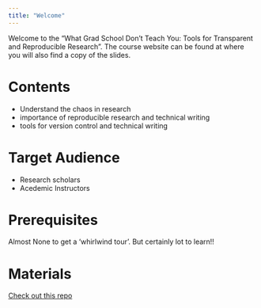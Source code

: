 ```yaml
---
title: "Welcome"
---
```


Welcome to the "What Grad School Don’t Teach You: Tools for Transparent and Reproducible Research". The course website can be found at  where you will also find a copy of the slides.

# Contents
- Understand the chaos in research
- importance of reproducible research and technical writing
- tools for  version control and technical writing

# Target Audience
- Research scholars
- Acedemic Instructors

# Prerequisites
Almost None to get a 'whirlwind tour'. But certainly lot to learn!!

# Materials
[Check out this repo](https://nithinmkp.github.io/kea-talk/)
